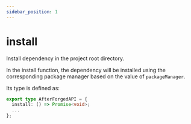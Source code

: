```yaml
---
sidebar_position: 1
---
```


# install

Install dependency in the project root directory.

In the install function, the dependency will be installed using the corresponding package manager based on the value of `packageManager`.

Its type is defined as:

```ts
export type AfterForgedAPI = {
  install: () => Promise<void>;
  ...
};
```
